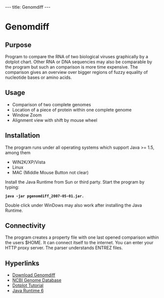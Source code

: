 ---
title: Genomdiff
---

=Genomdiff=

==Purpose==

Program to compare the RNA of two biological viruses graphically by a dotplot chart. Other RNA or DNA sequencies may also be comparable by the program but such an comparison is more time expensive. The comparison gives an overview over  bigger regions of fuzzy equality of nucleotide bases or amino acids.

==Usage==

* Comparison of two complete genomes
* Location of a piece of protein within one complete genome
* Window Zoom
* Alignment view with shift by mouse wheel

==Installation==

The program runs under all operating systems which support Java >= 1.5, among them

* WIN2K/XP/Vista
* Linux
* MAC (Middle Mouse Button not clear)

Install the Java Runtime from Sun or third party. Start the program by typing:

<b>
<pre>
java -jar pgenomdiff_2007-05-01.jar.
</pre>
</b>

Double click under WinDows may also work after installing the Java Runtime.

==Connectivity==

The program creates a property file with one last opened comparison within the users $HOME. It can connect itself to the internet. You can enter your HTTP proxy server. The parser understands ENTREZ files.

==Hyperlinks==

*[http://sourceforge.net/projects/genomdiff Download Genomdiff]
*[http://www.ncbi.nlm.nih.gov/entrez/viewer.fcgi?db=nucleotide&val=328658 NCBI Genome Database]
*[http://www.glesir.de/~claus/dotplot.pdf Dotplot Tutorial]
*[http://java.sun.com/javase/downloads/?intcmp=1281 Java Runtime 6]